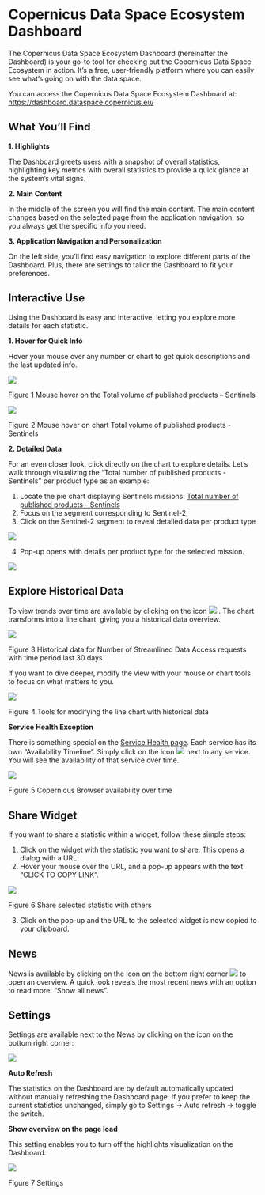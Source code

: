 # Copernicus Data Space Ecosystem Dashboard

The Copernicus Data Space Ecosystem Dashboard (hereinafter the Dashboard) is your go-to tool for checking out the Copernicus Data Space Ecosystem in action. It's a free, user-friendly platform where you can easily see what’s going on with the data space.

You can access the Copernicus Data Space Ecosystem Dashboard at:
[https://dashboard.dataspace.copernicus.eu/](https://dashboard.dataspace.copernicus.eu/){target="_blank"}

## What You'll Find

**1. Highlights**

The Dashboard greets users with a snapshot of overall statistics, highlighting key metrics with overall statistics to provide a quick glance at the system’s vital signs.

**2. Main Content**

In the middle of the screen you will find the main content. The main content changes based on the selected page from the application navigation, so you always get the specific info you need.

**3. Application Navigation and Personalization**

On the left side, you'll find easy navigation to explore different parts of the Dashboard. Plus, there are settings to tailor the Dashboard to fit your preferences. 

## Interactive Use

Using the Dashboard is easy and interactive, letting you explore more details for each statistic.

**1. Hover for Quick Info**

Hover your mouse over any number or chart to get quick descriptions and the last updated info.

![](_images/Dashboard_Figure1.png)

Figure 1 Mouse hover on the Total volume of published products – Sentinels

![](_images/Dashboard_Figure2.png)

Figure 2 Mouse hover on chart Total volume of published products - Sentinels

**2. Detailed Data**

For an even closer look, click directly on the chart to explore details. Let’s walk through visualizing the “Total number of published products - Sentinels” per product type as an example:

1.	Locate the pie chart displaying Sentinels missions: [Total number of published products - Sentinels](https://dashboard.dataspace.copernicus.eu/#/?link=eyJpZCI6ImRwX3RvdGFsX251bV9wcm9kX3B1Ymxpc2hlZC1zZW50aW5lbHMiLCJhY3RpdmVQZXJpb2QiOiIzMGQifQ==){target="_blank"}
2.	Focus on the segment corresponding to Sentinel-2.
3.	Click on the Sentinel-2 segment to reveal detailed data per product type

![](_images/Dashboard_PieChart.png)

4.	Pop-up opens with details per product type for the selected mission.

![](_images/Dashboard_BarChart.png)

## Explore Historical Data

To view trends over time are available by clicking on the icon 
![](_images/Dashboard_Line.png) . The chart transforms into a line chart, giving you a historical data overview.

![](_images/Dashboard_Figure3.png)

Figure 3 Historical data for Number of Streamlined Data Access requests with time period last 30 days

If you want to dive deeper, modify the view with your mouse or chart tools to focus on what matters to you.

![](_images/Dashboard_Figure4.png)

Figure 4 Tools for modifying the line chart with historical data


**Service Health Exception**

There is something special on the [Service Health page](https://dashboard.dataspace.copernicus.eu/#/service-health){target="_blank"}. Each service has its own “Availability Timeline”. Simply click on the icon ![](_images/Dashboard_Clock.png) next to any service. You will see the availability of that service over time.

![](_images/Dashboard_Figure5.png)

Figure 5 Copernicus Browser availability over time

## Share Widget

If you want to share a statistic within a widget, follow these simple steps:

1.	Click on the widget with the statistic you want to share. This opens a dialog with a URL.
2.	Hover your mouse over the URL, and a pop-up appears with the text “CLICK TO COPY LINK”.

![](_images/Dashboard_Figure6.png)
 
Figure 6 Share selected statistic with others

3.	Click on the pop-up and the URL to the selected widget is now copied to your clipboard.

## News

News is available by clicking on the icon on the bottom right corner ![](_images/Dashboard_Speaker.png)  to open an overview. A quick look reveals the most recent news with an option to read more: “Show all news”.

## Settings

Settings are available next to the News by clicking on the icon on the bottom right corner:

![](_images/Dashboard_Settings.png) 

**Auto Refresh**

The statistics on the Dashboard are by default automatically updated without manually refreshing the Dashboard page.
If you prefer to keep the current statistics unchanged, simply go to Settings → Auto refresh → toggle the switch.

**Show overview on the page load**

This setting enables you to turn off the highlights visualization on the Dashboard.

![](_images/Dashboard_Figure7.png)

Figure 7 Settings
